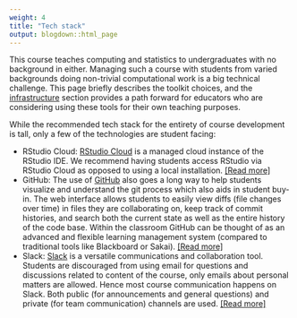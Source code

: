 ```yaml
---
weight: 4
title: "Tech stack"
output: blogdown::html_page
---
```


This course teaches computing and statistics to undergraduates with no background 
in either. Managing such a course with students from varied backgrounds doing 
non-trivial computational work is a big technical challenge. This page briefly 
describes the toolkit choices, and the [infrastructure](/20-infrastructure) section 
provides a path forward for educators who are considering using these tools for 
their own teaching purposes.

While the recommended tech stack for the entirety of course development is tall, 
only a few of the technologies are student facing:

- RStudio Cloud: [RStudio Cloud](https://rstudio.cloud/) is a managed cloud 
instance of the RStudio IDE. We recommend having students access RStudio via 
RStudio Cloud as opposed to using a local installation. 
[[Read more]](/infrastructure/rscloud/)
- GitHub: The use of [GitHub](https://github.com/) also goes a long way to help 
students visualize and understand the git process which also aids in student 
buy-in. The web interface allows students to easily view diffs (file changes 
over time) in files they are collaborating on, keep track of commit histories, 
and search both the current state as well as the entire history of the code 
base. Within the classroom GitHub can be thought of as an advanced and flexible 
learning management system (compared to traditional tools like Blackboard or Sakai). 
[[Read more]](/infrastructure/github/)
- Slack: [Slack](https://slack.com/) is a versatile communications and 
collaboration tool. Students are discouraged from using email for questions 
and discussions related to content of the course, only emails about personal matters 
are allowed. Hence most course communication happens on Slack. Both public (for 
announcements and general questions) and private (for team communication) channels 
are used. [[Read more]](/infrastructure/slack/)
